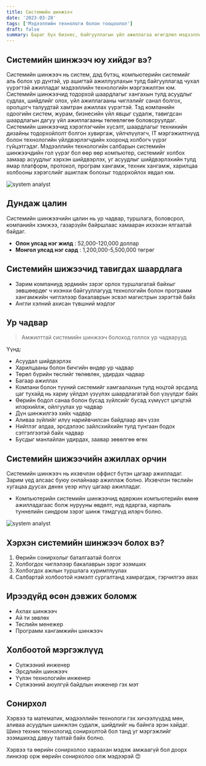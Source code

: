 ```yaml
---
title: Системийн шинжээч
date: '2023-03-28'
tags: ['Мэдээллийн технологи болон тооцоолол']
draft: false
summary: Бараг бүх бизнес, байгууллагын үйл ажиллагаа өгөгдлөл мэдээллийн үр дүнтэй урсгалд тулгуурладаг тул мэдээллийн технологийн судалж, сайжруулдаг системийн шинжээчид өнөөгийн эдийн засагт чухал үүрэг гүйцэтгэж байна.
---
```


## Системийн шинжээч юу хийдэг вэ?

Системийн шинжээч нь систем, дэд бүтэц, компьютерийн системийг аль болох үр дүнтэй, үр ашигтай ажиллуулахын тулд байгууллагад чухал үүрэгтэй ажилладаг мэдээллийн технологийн мэргэжилтэн юм. Системийн шинжээчид тодорхой шаардлагыг хангахын тулд асуудлыг судлах, шийдлийг олох, үйл ажиллагааны чиглэлийг санал болгох, оролцогч талуудтай хамтран ажиллах үүрэгтэй. Тэд компанийн одоогийн систем, журам, бизнесийн үйл явцыг судалж, тавигдсан шаардлагын дагуу үйл ажиллагааны төлөвлөгөө боловсруулдаг. Системийн шинжээчид хэрэглэгчийн хүсэлт, шаардлагыг техникийн дизайны тодорхойлолт болгон хувиргаж, үйлчлүүлэгч, IT мэргэжилтнүүд болон технологийн үйлдвэрлэгчдийн хооронд холбогч үүрэг гүйцэтгэдэг. Мэдээллийн технологийн салбарын системийн шинжээчдийн гол үүрэг бол өөр өөр компьютер, системийг холбох замаар асуудлыг хэрхэн шийдвэрлэх, уг асуудлыг шийдвэрлэхийн тулд ямар платформ, протокол, програм хангамж, техник хангамж, харилцаа холбооны хэрэгслийг ашиглаж болохыг тодорхойлох явдал юм.

![system analyst](https://www.computercareers.org/wp-content/uploads/Systems-Analyst-e1635769708652.jpg)

## Дундаж цалин

Системийн шинжээчийн цалин нь ур чадвар, туршлага, боловсрол, компанийн хэмжээ, газарзүйн байршлаас хамааран ихээхэн ялгаатай байдаг.

- **Олон улсад нэг жилд** : 52,000-120,000 доллар
- **Монгол улсад нэг сард** : 1,200,000-5,500,000 төгрөг

## Системийн шижээчид тавигдах шаардлага

- Зарим компаниуд эрдмийн зэрэг орлох туршлагатай байхыг зөвшөөрдөг ч ихэнхи байгууллагууд технологийн болон программ хангамжийн чиглэлээр бакалаврын эсвэл магистрын зэрэгтэй байх
- Англи хэлний ахисан түвшний мэдлэг

## Ур чадвар

> Амжилттай системийн шинжээч болоход голлох ур чадварууд

Үүнд:

- Асуудал шийдвэрлэх
- Харилцааны болон бичгийн өндөр ур чадвар
- Төрөл бүрийн төслийг төлөвлөх, удирдах чадвар
- Багаар ажиллах
- Компани болон түүний системийг хамгаалахын тулд ноцтой эрсдэлд цаг тухайд нь хариу үйлдэл үзүүлэх шаардлагатай бол үзүүлдэг байх
- Өөрийн бодол санаа болон бусад зүйлсийг бусад хүмүүст цэгцтэй илэрхийлж, ойлгуулах ур чадвар
- Дүн шинжилгээ хийх чадвар
- Аливаа зүйлийг илүү нарийвчилсан байдлаар авч үзэх
- Нийтлэг алдаа, эрсдэлээс зайлсхийхийн тулд тунгаан бодох сэтгэлгээтэй байх чадвар
- Бусдыг манлайлан удирдах, заавар зөвөлгөө өгөх

## Системийн шижээчийн ажиллах орчин

Системийн шинжээч нь ихэвчлэн оффист бүтэн цагаар ажилладаг. Зарим үед алсаас буюу онлайнаар ажиллаж болно. Ихэвчлэн төслийн хугацаа дуусах дөхөх үеэр илүү цагаар ажилладаг.

- Компьютерийн системийн шинжээчид өдөржин компьютерийн өмнө ажилладагаас болж нурууны өвдөлт, нүд ядаргаа, карпаль туннелийн синдром зэрэг шинж тэмдгүүд илэрч болно.

![system analyst](https://www.betterteam.com/images/computer-analyst-job-description-4088x2725-2020121.jpeg?crop=2:1,smart&width=1200&dpr=2)

## Хэрхэн системийн шинжээч болох вэ?

1. Өөрийн сонирхолыг баталгаатай болгох
2. Холбогдох чиглэлээр бакалаврын зэрэг эзэмших
3. Холбогдох ажлын туршлага хуримтлуулах
4. Салбартай холбоотой нэмэлт сургалтанд хамрагдаж, гэрчилгээ авах

## Ирээдүйд өсөн дэвжих боломж

- Ахлах шинжээч
- Ай ти зөвлөх
- Төслийн менежер
- Программ хангамжийн шинжээч

## Холбоотой мэргэжлүүд

- Сүлжээний инженер
- Эрсдлийн шинжээч
- Үүлэн технологийн инженер
- Сүлжээний аюулгүй байдлын инженер гэх мэт

## Сонирхол

Хэрвээ та математик, мэдээллийн технологи гэх хичээлүүдэд мөн, аливаа асуудлын шинжлэн судалж, шийдлийг нь байнга эрэн хайдаг. Шинэ техник технологид сонирхолтой бол танд уг мэргэжлийг эзэмшихэд давуу талтай байх болно.

Хэрвээ та өөрийн сонирхолоо хараахан мэдэж амжаагүй бол доорх линкээр орж өөрийн сонирхолоо олж мэдээрэй 😊
